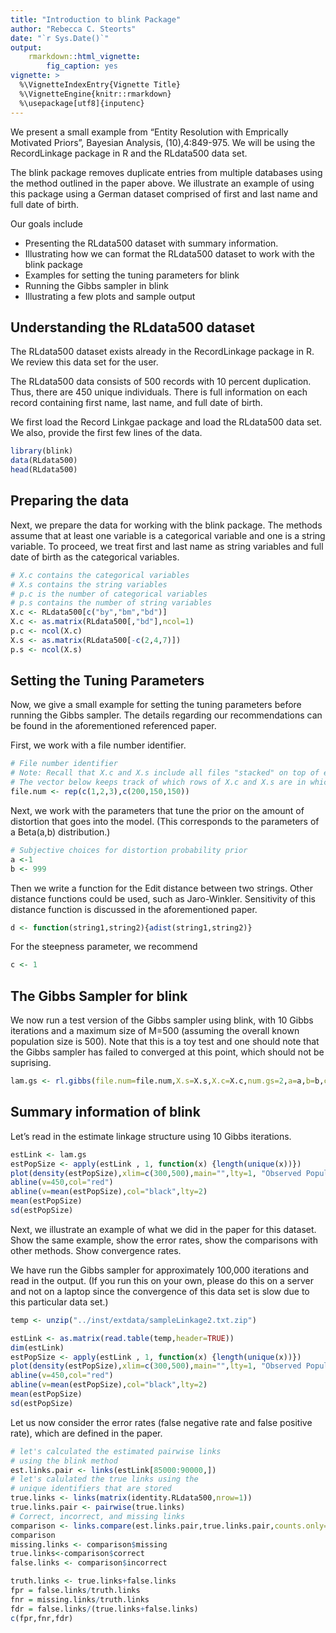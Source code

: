 ```yaml
---
title: "Introduction to blink Package"
author: "Rebecca C. Steorts"
date: "`r Sys.Date()`"
output: 
    rmarkdown::html_vignette:
        fig_caption: yes
vignette: >
  %\VignetteIndexEntry{Vignette Title}
  %\VignetteEngine{knitr::rmarkdown}
  %\usepackage[utf8]{inputenc}
---
```

We present a small example from "Entity Resolution with Emprically Motivated Priors", Bayesian Analysis, (10),4:849-975. We will be using the RecordLinkage package in R and the RLdata500 data set. 

The blink package removes duplicate entries from multiple databases using the method outlined in the paper above. We illustrate an example of using this package using a German dataset comprised of first and last name and full date of birth. 

Our goals include

- Presenting the RLdata500 dataset with summary information.
- Illustrating how we can format the RLdata500 dataset to work with the blink package
- Examples for setting the tuning parameters for blink
- Running the Gibbs sampler in blink
- Illustrating a few plots and sample output

## Understanding the RLdata500 dataset

The RLdata500 dataset exists already in the RecordLinkage package in R. We review this data set for the user. 

The RLdata500 data consists of 500 records with 10 percent duplication. Thus, there are 450 unique individuals. There is full information on each record containing first name, last name, and full date of birth. 

We first load the Record Linkgae package and load the RLdata500 data set. We also, provide the first few lines of the data. 

```r
library(blink)
data(RLdata500)
head(RLdata500)
```

## Preparing the data

Next, we prepare the data for working with the blink package. The methods assume that at least one variable is a categorical variable and one is a string variable. To proceed, we treat first and last name as string variables and full date of birth as the categorical variables. 

```r
# X.c contains the categorical variables
# X.s contains the string variables 
# p.c is the number of categorical variables
# p.s contains the number of string variables
X.c <- RLdata500[c("by","bm","bd")]
X.c <- as.matrix(RLdata500[,"bd"],ncol=1)
p.c <- ncol(X.c)
X.s <- as.matrix(RLdata500[-c(2,4,7)])
p.s <- ncol(X.s)
```

## Setting the Tuning Parameters

Now, we give a small example for setting the tuning parameters before running the Gibbs sampler. The details regarding our recommendations can be found in the aforementioned referenced paper. 

First, we work with a file number identifier.
```r
# File number identifier
# Note: Recall that X.c and X.s include all files "stacked" on top of each other.
# The vector below keeps track of which rows of X.c and X.s are in which files.
file.num <- rep(c(1,2,3),c(200,150,150))
```

Next, we work with the parameters that tune the prior on the amount of distortion that goes into the model. (This corresponds to the parameters of a Beta(a,b) distribution.)
```r
# Subjective choices for distortion probability prior
a <-1
b <- 999
```

Then we write a function for the Edit distance between two strings. Other distance functions could be used, such as Jaro-Winkler. Sensitivity of this distance function is discussed in the aforementioned paper. 

```r
d <- function(string1,string2){adist(string1,string2)}
```

For the steepness parameter, we recommend
```r
c <- 1
```

## The Gibbs Sampler for blink
We now run a test version of the Gibbs sampler using blink, with 10 Gibbs iterations and a maximum size of M=500 (assuming the overall known population size is 500). Note that this is a toy test and one should note that the Gibbs sampler has failed to converged at this point, which should not be suprising.

```r
lam.gs <- rl.gibbs(file.num=file.num,X.s=X.s,X.c=X.c,num.gs=2,a=a,b=b,c=c,d=d, M=500)
```

## Summary information of blink

Let's read in the estimate linkage structure using 10 Gibbs iterations.

```r
estLink <- lam.gs
estPopSize <- apply(estLink , 1, function(x) {length(unique(x))})
plot(density(estPopSize),xlim=c(300,500),main="",lty=1, "Observed Population Size", ylim= c(0,1))
abline(v=450,col="red")
abline(v=mean(estPopSize),col="black",lty=2)
mean(estPopSize)
sd(estPopSize)
```

Next, we illustrate an example of what we did in the paper for this dataset. 
Show the same example, show the error rates, show the comparisons with other methods. Show convergence rates. 

We have run the Gibbs sampler for approximately 100,000 iterations and read in the output. (If you run this on your own, please do this on a server and not on a laptop since the convergence of this data set is slow due to this particular data set.)

```r

temp <- unzip("../inst/extdata/sampleLinkage2.txt.zip")

estLink <- as.matrix(read.table(temp,header=TRUE))
dim(estLink)
estPopSize <- apply(estLink , 1, function(x) {length(unique(x))})
plot(density(estPopSize),xlim=c(300,500),main="",lty=1, "Observed Population Size", ylim= c(0,1))
abline(v=450,col="red")
abline(v=mean(estPopSize),col="black",lty=2)
mean(estPopSize)
sd(estPopSize)
```

Let us now consider the error rates (false negative rate and false positive rate), which are defined in the paper.

```r
# let's calculated the estimated pairwise links
# using the blink method 
est.links.pair <- links(estLink[85000:90000,])
# let's calulated the true links using the 
# unique identifiers that are stored
true.links <- links(matrix(identity.RLdata500,nrow=1))
true.links.pair <- pairwise(true.links)
# Correct, incorrect, and missing links
comparison <- links.compare(est.links.pair,true.links.pair,counts.only=TRUE)
comparison
missing.links <- comparison$missing
true.links<-comparison$correct 
false.links <- comparison$incorrect

truth.links <- true.links+false.links
fpr = false.links/truth.links
fnr = missing.links/truth.links
fdr = false.links/(true.links+false.links)
c(fpr,fnr,fdr)
```





